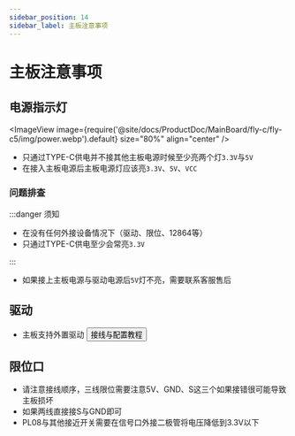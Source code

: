 ```yaml
---
sidebar_position: 14
sidebar_label: 主板注意事项
---
```


# 主板注意事项

## 电源指示灯
<ImageView image={require('@site/docs/ProductDoc/MainBoard/fly-c/fly-c5/img/power.webp').default} size="80%" align="center" />
* 只通过TYPE-C供电并不接其他主板电源时候至少亮两个灯`3.3V`与`5V`
* 在接入主板电源后主板电源灯应该亮`3.3V`、`5V`、`VCC`

### 问题排查

:::danger 须知

* 在没有任何外接设备情况下（驱动、限位、12864等）
* 只通过TYPE-C供电至少会常亮`3.3V`

:::

* 如果接上主板电源与驱动电源后`5V`灯不亮，需要联系客服售后

## 驱动

* 主板支持外置驱动 <Button variant="contained" disableElevation component="a" rel="noopener" href="/docs/ProductDoc/ModuleDrive/servo-drive">接线与配置教程</Button>

## 限位口

* 请注意接线顺序，三线限位需要注意5V、GND、S这三个如果接错很可能导致主板损坏
* 如果两线直接接S与GND即可
* PL08与其他接近开关需要在信号口外接二极管将电压降低到3.3V以下
